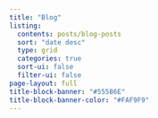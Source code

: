 ```yaml
---
title: "Blog"
listing:
  contents: posts/blog-posts
  sort: "date desc"
  type: grid
  categories: true
  sort-ui: false
  filter-ui: false
page-layout: full
title-block-banner: "#555B6E"
title-block-banner-color: "#FAF9F9"
---
```

